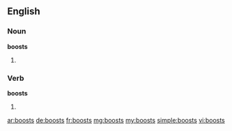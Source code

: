 ==English==

===Noun===
'''boosts'''

# {{plural of|boost}}

===Verb===
'''boosts'''

# {{third-person singular of|boost}}

[[ar:boosts]]
[[de:boosts]]
[[fr:boosts]]
[[mg:boosts]]
[[my:boosts]]
[[simple:boosts]]
[[vi:boosts]]